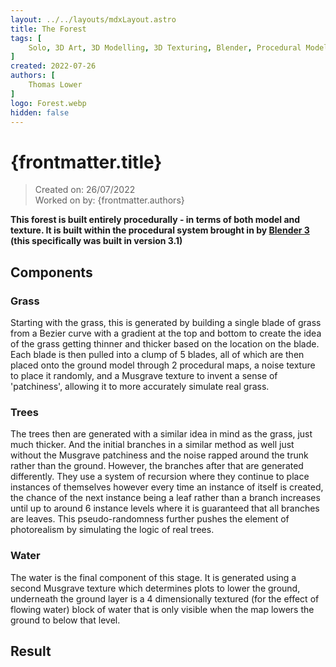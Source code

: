 ```yaml
---
layout: ../../layouts/mdxLayout.astro
title: The Forest
tags: [
    Solo, 3D Art, 3D Modelling, 3D Texturing, Blender, Procedural Modelling, Environment, Personal Project
]
created: 2022-07-26
authors: [
    Thomas Lower
]
logo: Forest.webp
hidden: false
---
```


# {frontmatter.title}
>Created on: 26/07/2022<br/>
>Worked on by: {frontmatter.authors}

**This forest is built entirely procedurally - in terms of both model and texture. It is built within the procedural system brought in by [Blender 3](https://www.blender.org/) (this specifically was built in version 3.1)**

## Components

### Grass

<MDXImage src={Grass} alt="A closeup of the grass demonstrating its patchy approach."/>

Starting with the grass, this is generated by building a single blade of grass from a Bezier curve with a gradient at the top and bottom to create the idea of the grass getting thinner and thicker based on the location on the blade. Each blade is then pulled into a clump of 5 blades, all of which are then placed onto the ground model through 2 procedural maps, a noise texture to place it randomly, and a Musgrave texture to invent a sense of 'patchiness', allowing it to more accurately simulate real grass.

### Trees

<MDXImage src={Tree} alt="One of the prototype trees before being generated in the main model." />

The trees then are generated with a similar idea in mind as the grass, just much thicker. And the initial branches in a similar method as well just without the Musgrave patchiness and the noise rapped around the trunk rather than the ground. However, the branches after that are generated differently. They use a system of recursion where they continue to place instances of themselves however every time an instance of itself is created, the chance of the next instance being a leaf rather than a branch increases until up to around 6 instance levels where it is guaranteed that all branches are leaves. This pseudo-randomness further pushes the element of photorealism by simulating the logic of real trees.

### Water

The water is the final component of this stage. It is generated using a second Musgrave texture which determines plots to lower the ground, underneath the ground layer is a 4 dimensionally textured (for the effect of flowing water) block of water that is only visible when the map lowers the ground to below that level.

## Result

<MDXImage src={Forest} alt="A final image of the forest without water from a high angle" />

<MDXVideo src="https://cdn.artstation.com/p/video_sources/001/783/764/forest.mp4" alt="A video of the camera trecking through the forest, also featuring fireflies among the trees." />

<MDXVideo src="https://cdn.artstation.com/p/video_sources/001/783/768/grass.mp4" alt="A video showing plants beginning to grow from the grass." />